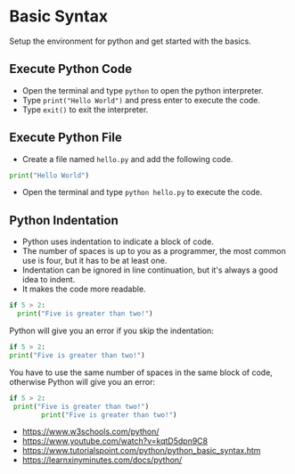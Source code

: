 # Basic Syntax

Setup the environment for python and get started with the basics.

## Execute Python Code

- Open the terminal and type `python` to open the python interpreter.
- Type `print("Hello World")` and press enter to execute the code.
- Type `exit()` to exit the interpreter.

## Execute Python File

- Create a file named `hello.py` and add the following code.

```python
print("Hello World")
```

- Open the terminal and type `python hello.py` to execute the code.

## Python Indentation

- Python uses indentation to indicate a block of code.
- The number of spaces is up to you as a programmer, the most common use is four, but it has to be at least one.
- Indentation can be ignored in line continuation, but it's always a good idea to indent.
- It makes the code more readable.

```python
if 5 > 2:
  print("Five is greater than two!")
```

Python will give you an error if you skip the indentation:

```python
if 5 > 2:
print("Five is greater than two!")
```

You have to use the same number of spaces in the same block of code, otherwise Python will give you an error:

```python
if 5 > 2:
 print("Five is greater than two!")
        print("Five is greater than two!")
```

- https://www.w3schools.com/python/
- https://www.youtube.com/watch?v=kqtD5dpn9C8
- https://www.tutorialspoint.com/python/python_basic_syntax.htm
- https://learnxinyminutes.com/docs/python/